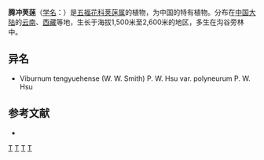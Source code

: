 {{Speciesbox
| taxon = Viburnum tengyuehense
| binomial_authority = (W. W. Smith) P. W. Hsu
| subdivision_ranks =[[变种|变种]]
| subdivision =
* 腾冲荚蒾 ''V. t.'' var. ''tengyuehense''
* [[多脉藤越荚蒾|多脉藤越荚蒾]] ''V. t.'' var. ''polyneurum''
}}

'''腾冲荚蒾'''（[[学名|学名]]：{{lang|la|''Viburnum tengyuehense''}}）是[[五福花科|五福花科]][[荚蒾属|荚蒾属]]的植物，为中国的特有植物。分布在[[中国大陆|中国大陆]]的[[云南|云南]]、[[西藏|西藏]]等地，生长于海拔1,500米至2,600米的地区，多生在沟谷旁林中。

== 异名 ==
* Viburnum tengyuehense (W. W. Smith) P. W. Hsu var. polyneurum P. W. Hsu

== 参考文献 ==
<div class="references-small">
* {{cite web| url =http://www.bioinfo.cn/db05/KmzwSpecies.php?action=view&id=23722| title =腾冲荚蒾（原变种）| work =《中国高等植物数据库全库》| publisher =中国科学院微生物研究所| author =昆明植物研究所| accessdate =2009-02-25| deadurl =yes| archiveurl =https://web.archive.org/web/20160305012733/http://www.bioinfo.cn/db05/KmzwSpecies.php?action=view&id=23722| archivedate =2016-03-05}}
</div>

{{taxonbar}}

[[Category:荚蒾属|T]]
[[Category:中國特有植物|T]]
[[Category:云南植物|T]]
[[Category:西藏植物|T]]